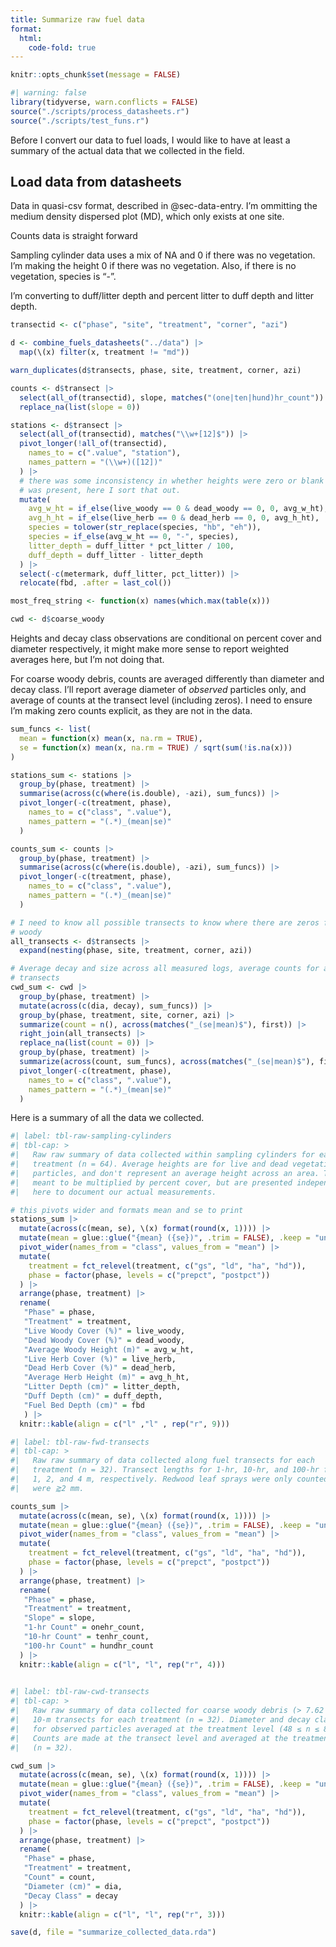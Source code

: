 ```yaml
---
title: Summarize raw fuel data
format:
  html:
    code-fold: true
---
```


```r
knitr::opts_chunk$set(message = FALSE)
```

```r
#| warning: false
library(tidyverse, warn.conflicts = FALSE)
source("./scripts/process_datasheets.r")
source("./scripts/test_funs.r")
```

Before I convert our data to fuel loads, I would like to have at least a summary
of the actual data that we collected in the field.


## Load data from datasheets

Data in quasi-csv format, described in @sec-data-entry. I'm ommitting the medium
density dispersed plot (MD), which only exists at one site.

Counts data is straight forward

Sampling cylinder data uses a mix of NA and 0 if there was no vegetation. I'm
making the height 0 if there was no vegetation. Also, if there is no vegetation,
species is "-".

I'm converting to duff/litter depth and percent litter to duff depth and litter
depth.

```r

transectid <- c("phase", "site", "treatment", "corner", "azi")

d <- combine_fuels_datasheets("../data") |>
  map(\(x) filter(x, treatment != "md"))

warn_duplicates(d$transects, phase, site, treatment, corner, azi)

counts <- d$transect |>
  select(all_of(transectid), slope, matches("(one|ten|hund)hr_count")) |>
  replace_na(list(slope = 0))

stations <- d$transect |>
  select(all_of(transectid), matches("\\w+[12]$")) |>
  pivot_longer(!all_of(transectid),
    names_to = c(".value", "station"),
    names_pattern = "(\\w+)([12])"
  ) |>
  # there was some inconsistency in whether heights were zero or blank if no veg
  # was present, here I sort that out.
  mutate(
    avg_w_ht = if_else(live_woody == 0 & dead_woody == 0, 0, avg_w_ht),
    avg_h_ht = if_else(live_herb == 0 & dead_herb == 0, 0, avg_h_ht),
    species = tolower(str_replace(species, "hb", "eh")),
    species = if_else(avg_w_ht == 0, "-", species),
    litter_depth = duff_litter * pct_litter / 100,
    duff_depth = duff_litter - litter_depth
  ) |>
  select(-c(metermark, duff_litter, pct_litter)) |>
  relocate(fbd, .after = last_col())

most_freq_string <- function(x) names(which.max(table(x)))

cwd <- d$coarse_woody

```

Heights and decay class observations are conditional on percent cover and
diameter respectively, it might make more sense to report weighted averages
here, but I'm not doing that.

For coarse woody debris, counts are averaged differently than diameter and decay
class. I'll report average diameter of *observed* particles only, and average of
counts at the transect level (including zeros). I need to ensure I'm making zero
counts explicit, as they are not in the data.

```r

sum_funcs <- list(
  mean = function(x) mean(x, na.rm = TRUE),
  se = function(x) mean(x, na.rm = TRUE) / sqrt(sum(!is.na(x)))
)

stations_sum <- stations |>
  group_by(phase, treatment) |>
  summarise(across(c(where(is.double), -azi), sum_funcs)) |>
  pivot_longer(-c(treatment, phase),
    names_to = c("class", ".value"),
    names_pattern = "(.*)_(mean|se)"
  )

counts_sum <- counts |>
  group_by(phase, treatment) |>
  summarise(across(c(where(is.double), -azi), sum_funcs)) |>
  pivot_longer(-c(treatment, phase),
    names_to = c("class", ".value"),
    names_pattern = "(.*)_(mean|se)"
  )

# I need to know all possible transects to know where there are zeros for coarse
# woody
all_transects <- d$transects |>
  expand(nesting(phase, site, treatment, corner, azi))

# Average decay and size across all measured logs, average counts for all
# transects
cwd_sum <- cwd |>
  group_by(phase, treatment) |>
  mutate(across(c(dia, decay), sum_funcs)) |>
  group_by(phase, treatment, site, corner, azi) |>
  summarize(count = n(), across(matches("_(se|mean)$"), first)) |>
  right_join(all_transects) |>
  replace_na(list(count = 0)) |>
  group_by(phase, treatment) |>
  summarize(across(count, sum_funcs), across(matches("_(se|mean)$"), first)) |>
  pivot_longer(-c(treatment, phase),
    names_to = c("class", ".value"),
    names_pattern = "(.*)_(mean|se)"
  )

```

Here is a summary of all the data we collected.

```r
#| label: tbl-raw-sampling-cylinders
#| tbl-cap: >
#|   Raw raw summary of data collected within sampling cylinders for each
#|   treatment (n = 64). Average heights are for live and dead vegetation
#|   particles, and don't represent an average height across an area. They are
#|   meant to be multiplied by percent cover, but are presented indepenently
#|   here to document our actual measurements.

# this pivots wider and formats mean and se to print
stations_sum |>
  mutate(across(c(mean, se), \(x) format(round(x, 1)))) |>
  mutate(mean = glue::glue("{mean} ({se})", .trim = FALSE), .keep = "unused") |>
  pivot_wider(names_from = "class", values_from = "mean") |>
  mutate(
    treatment = fct_relevel(treatment, c("gs", "ld", "ha", "hd")),
    phase = factor(phase, levels = c("prepct", "postpct"))
  ) |>
  arrange(phase, treatment) |>
  rename(
   "Phase" = phase,
   "Treatment" = treatment,
   "Live Woody Cover (%)" = live_woody,
   "Dead Woody Cover (%)" = dead_woody,
   "Average Woody Height (m)" = avg_w_ht,
   "Live Herb Cover (%)" = live_herb,
   "Dead Herb Cover (%)" = dead_herb,
   "Average Herb Height (m)" = avg_h_ht,
   "Litter Depth (cm)" = litter_depth,
   "Duff Depth (cm)" = duff_depth,
   "Fuel Bed Depth (cm)" = fbd
   ) |>
  knitr::kable(align = c("l" ,"l" , rep("r", 9)))

```

```r
#| label: tbl-raw-fwd-transects
#| tbl-cap: >
#|   Raw raw summary of data collected along fuel transects for each
#|   treatment (n = 32). Transect lengths for 1-hr, 10-hr, and 100-hr fuels were
#|   1, 2, and 4 m, respectively. Redwood leaf sprays were only counted if they
#|   were ⪆2 mm.

counts_sum |>
  mutate(across(c(mean, se), \(x) format(round(x, 1)))) |>
  mutate(mean = glue::glue("{mean} ({se})", .trim = FALSE), .keep = "unused") |>
  pivot_wider(names_from = "class", values_from = "mean") |>
  mutate(
    treatment = fct_relevel(treatment, c("gs", "ld", "ha", "hd")),
    phase = factor(phase, levels = c("prepct", "postpct"))
  ) |>
  arrange(phase, treatment) |>
  rename(
   "Phase" = phase,
   "Treatment" = treatment,
   "Slope" = slope,
   "1-hr Count" = onehr_count,
   "10-hr Count" = tenhr_count,
   "100-hr Count" = hundhr_count
  ) |>
  knitr::kable(align = c("l", "l", rep("r", 4)))
  

```


```r
#| label: tbl-raw-cwd-transects
#| tbl-cap: >
#|   Raw raw summary of data collected for coarse woody debris (> 7.62 cm) along
#|   10-m transects for each treatment (n = 32). Diameter and decay class are
#|   for observed particles averaged at the treatment level (48 ≤ n ≤ 84).
#|   Counts are made at the transect level and averaged at the treatment level
#|   (n = 32).

cwd_sum |>
  mutate(across(c(mean, se), \(x) format(round(x, 1)))) |>
  mutate(mean = glue::glue("{mean} ({se})", .trim = FALSE), .keep = "unused") |>
  pivot_wider(names_from = "class", values_from = "mean") |>
  mutate(
    treatment = fct_relevel(treatment, c("gs", "ld", "ha", "hd")),
    phase = factor(phase, levels = c("prepct", "postpct"))
  ) |>
  arrange(phase, treatment) |>
  rename(
   "Phase" = phase,
   "Treatment" = treatment,
   "Count" = count,
   "Diameter (cm)" = dia,
   "Decay Class" = decay
  ) |>
  knitr::kable(align = c("l", "l", rep("r", 3)))

```

```r
save(d, file = "summarize_collected_data.rda")
```

